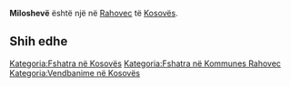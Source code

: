 {{Fshat në 
 | Emri                = Miloshevë
 | EmriAlt                = 
 | NAME_SHORT_FORM=      
 | NAME_GENERIC=      
 | NAME_SORT_NAME_RO=      MILOSHEVE
 | FULL_NAME_RO = Miloshevë
 | FULL_NAME_ND_RO=Milosheve
 | SORT_NAME_RG=MILOSHEVE
 | FULL_NAME_RG=Miloshevë
 | FULL_NAME_ND_RG=Milosheve
 | SRP_NAME_SHORT_FORM=      
 | SRP_NAME_GENERIC=      
 | SRP_NAME_SORT_NAME_RO=      
 | SRP_FULL_NAME_RO = 
 | SRP_FULL_NAME_ND_RO=
 | SRP_SORT_NAME_RG=
 | SRP_FULL_NAME_RG=
 | SRP_FULL_NAME_ND_RG=
 | Emri (Rasa dhanore) = 
 | Figura              = 
 | Shteti              = Kosovo
 | Komuna              = Rahovec
 | Kodi postar         = 
 | Sipërfaqja          = 

 | Popullsia           = 

 | Regj. i popullsisë  = 
 | Dend. e popullsisë  = 
 | Faqja zyrtare       = 
 <!--- Koordinatat ----> 
 | Gjerësia            = 42.724887
 | Gjatësia            = 21.081987
 | Lartësia            = 
}}
'''Miloshevë''' është një [[]] në [[Rahovec]] të [[Kosovës]].

<!-- == Gjeografia == -->
<!-- == Historia == -->
<!-- == Demografia == -->
== Shih edhe ==
{{Komuna Rahovec}}
{{Kosovo-Administrata-Cung}}

[[Kategoria:Fshatra në Kosovës]]
[[Kategoria:Fshatra në Kommunes Rahovec]]
[[Kategoria:Vendbanime në Kosovës]]